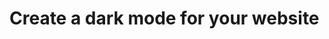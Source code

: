 # Create a dark mode for your website

 <!---
## Using Gatsby.JS, your website can also be the coolest on the internet
-->

 <!---
Topic: JavaScript
Tags: JavaScript, Gatsby.JS, Tailwind, Web Development
-->
